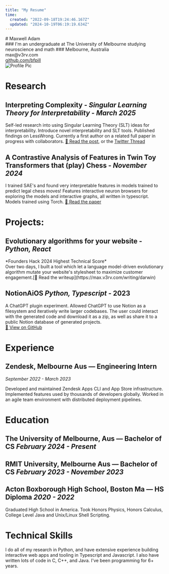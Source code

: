 ```yaml
---
title: "My Resume"
time:
  created: "2022-09-18T19:24:46.167Z"
  updated: "2024-10-19T06:19:19.634Z"
---
```


<div className="flex justify-between">
  <div className='w-1/2'>
    <div className='tracking-tighter'>
      # Maxwell Adam 
    </div>
    ### I'm an undergraduate at The University of Melbourne studying neuroscience and math
    ###
      Melbourne, Australia<br />
      max@v3rv.com<br />
      <a href="https://github.com/bfpill">github.com/bfpill</a>
  </div>
  <div className="relative mt-4 scale-[1]">
    <img 
      src="/images/film_pfp.png" 
      alt="Profile Pic" 
      className="h-auto border-[15px] border-white shadow-lg shadow-gray-600 transform rotate-[5deg] ml-5"
    />
      <div 
        className="absolute -top-12 left-32 w-20 h-20 z-[99] bg-[url('/images/pin.png')] bg-no-repeat bg-center bg-contain filter grayscale-[0.5] filter-blur-[4px]"
      >   
      </div>
      <div className="absolute -top-1 left-32 w-6 scale-x-[1.25] rotate-[25deg] h-6 bg-gray-800 opacity-40 z-[1] rounded-full translate-x-5"></div>
  </div>
</div>

# Research

## Interpreting Complexity - *Singular Learning Theory for Interpretability* - *March 2025*
Self-led research into using Singular Learning Theory (SLT) ideas for interpretability. Introduce novel interpretability and SLT tools. Published findings on LessWrong. Currently a first author on a related full paper in progress with collaborators. 
[🔗 Read the post](https://www.lesswrong.com/posts/eLAmp2pAAvZiBweCB/interpreting-complexity), or the [Twitter Thread](https://x.com/bfpill/status/1900411137394696332)

## A Contrastive Analysis of Features in Twin Toy Transformers that (play) Chess - *November 2024*
I trained SAE's and found very interpretable features in models trained to predict legal chess moves! Features interactive neuron browsers for exploring the models and interactive graphs, all written in typescript. Models trained using Torch.
[🔗 Read the paper](https://max.v3rv.com/papers/chess)

# Projects: 

## Evolutionary algorithms for your website - *Python, React*
<div className='mt-2 -mb-4 text-gray-400'>
  *Founders Hack 2024 Highest Technical Score* <br />
</div>
Over two days, I built a tool which let a language model-driven evolutionary algorithm mutate your website's stylesheet to maximize customer engagement.[🔗 Read the writeup](https://max.v3rv.com/writing/darwin)

## NotionAiOS *Python, Typescript* - 2023
A ChatGPT plugin experiment. Allowed ChatGPT to use Notion as a filesystem and iteratively write larger codebases. The user could interact with the generated code and download it as a zip, as well as share it to a public Notion database of generated projects.  
[🔗 View on GitHub](https://quark-grin-e5c.notion.site/244fbd2336dc46d5a2612c7dc9609f67?v=1167f2242f9f487582b223ba4aa3c920)

# Experience
## Zendesk, Melbourne Aus — Engineering Intern
*September 2022 - March 2023*

Developed and maintained Zendesk Apps CLI and App Store infrastructure. Implemented features used by thousands of developers globally. Worked in an agile team environment with distributed deployment pipelines.

# Education
## The University of Melbourne, Aus — Bachelor of CS   *February 2024 - Present*
## RMIT University, Melbourne Aus — Bachelor of CS  *February 2023 - November 2023*
## Acton Boxborough High School, Boston Ma — HS Diploma *2020 -  2022*
Graduated High School in America. Took Honors Physics, Honors Calculus, College Level Java and Unix/Linux Shell Scripting.


# Technical Skills
I do all of my research in Python, and have extensive experience building interactive web apps and tooling in Typescript and Javascript. I also have written lots of code in C, C++, and Java. I've been programming for 6+ years. 
